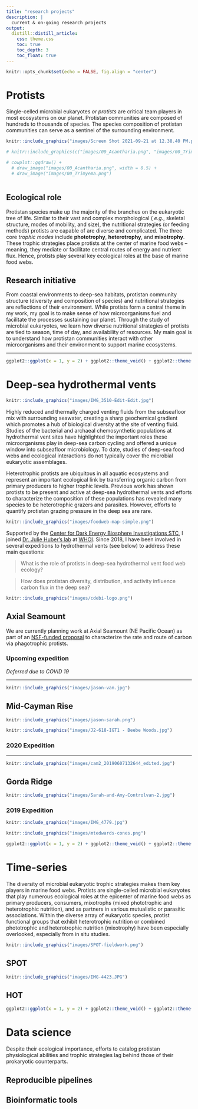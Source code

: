 ```yaml
---
title: "research projects"
description: |
  current & on-going research projects
output: 
  distill::distill_article:
    css: theme.css
    toc: true
    toc_depth: 3
    toc_float: true
---
```


```r
knitr::opts_chunk$set(echo = FALSE, fig.align = "center")
```

# Protists
Single-celled microbial eukaryotes _or protists_ are critical team players in most ecosystems on our planet. Protistan communities are composed of hundreds to thousands of species. The species composition of protistan communities can serve as a sentinel of the surrounding environment.

```r

knitr::include_graphics("images/Screen Shot 2021-09-21 at 12.38.40 PM.png")

# knitr::include_graphics(c("images/00_Acantharia.png", "images/00_Trimyema.pdng", "images/00_Ehux.png", "images/00_Pseudonana.png"))

# cowplot::ggdraw() +
  # draw_image("images/00_Acantharia.png", width = 0.5) +
  # draw_image("images/00_Trimyema.png")
  
```
## Ecological role
Protistan species make up the majority of the branches on the eukaryotic tree of life. Similar to their vast and complex morphological ( _e.g._, skeletal structure, modes of mobility, and size), the nutritional strategies (or feeding methods) protists are capable of are diverse and complicated. The three core _trophic modes_ include **phototrophy**, **heterotrophy**, and **mixotrophy**. These trophic strategies place protists at the center of marine food webs -- meaning, they mediate or facilitate central routes of energy and nutrient flux. Hence, protists play several key ecological roles at the base of marine food webs. 

## Research initiative
From coastal environments to deep-sea habitats, protistan community structure (diversity and composition of species) and nutritional strategies are reflections of their environment. While protists form a central theme in my work, my goal is to make sense of how microorganisms fuel and facilitate the processes sustaining our planet. Through the study of microbial eukaryotes, we learn how diverse nutritional strategies of protists are tied to season, time of day, and availability of resources. My main goal is to understand how protistan communities interact with other microorganisms and their environment to support marine ecosystems.

***
```r
ggplot2::ggplot(x = 1, y = 2) + ggplot2::theme_void() + ggplot2::theme(plot.background = ggplot2::element_rect(fill = "#ce536b", colour = NA))
```


# Deep-sea hydrothermal vents

```r
knitr::include_graphics("images/IMG_3510-Edit-Edit.jpg")
```

Highly reduced and thermally charged venting fluids from the subseafloor mix with surrounding seawater, creating a sharp geochemical gradient which promotes a hub of biological diversity at the site of venting fluid. Studies of the bacterial and archaeal chemosynthetic populations at hydrothermal vent sites have highlighted the important roles these microorganisms play in deep-sea carbon cycling and offered a unique window into subseafloor microbiology. To date, studies of deep-sea food webs and ecological interactions do not typically cover the microbial eukaryotic assemblages.

Heterotrophic protists are ubiquitous in all aquatic ecosystems and represent an important ecological link by transferring organic carbon from primary producers to higher trophic levels. Previous work has shown protists to be present and active at deep-sea hydrothermal vents and efforts to characterize the composition of these populations has revealed many species to be heterotrophic grazers and parasites. However, efforts to quantify protistan grazing pressure in the deep sea are rare. 

```r
knitr::include_graphics("images/foodweb-map-simple.png")
```

Supported by the [Center for Dark Energy Biosphere Investigations STC](https://www.darkenergybiosphere.org/), I joined [Dr. Julie Huber's lab](https://www2.whoi.edu/staff/jhuber/projects/) at [WHOI](https://www.whoi.edu/). Since 2018, I have been involved in several expeditions to hydrothermal vents (see below) to address these main questions:

> What is the role of protists in deep-sea hydrothermal vent food web ecology? 

> How does protistan diversity, distribution, and activity influence carbon flux in the deep sea?

```r
knitr::include_graphics("images/cdebi-logo.png")
```

## Axial Seamount
We are currently planning work at Axial Seamount (NE Pacific Ocean) as part of an [NSF-funded proposal](https://nsf.gov/awardsearch/showAward?AWD_ID=1947776&HistoricalAwards=false) to characterize the rate and route of carbon via phagotrophic protists.

### Upcoming expedition

_Deferred due to COVID 19_ 

***
```r
knitr::include_graphics("images/jason-van.jpg")
```
## Mid-Cayman Rise



```r
knitr::include_graphics("images/jason-sarah.png")
```

```r
knitr::include_graphics("images/J2-618-IGT1 - Beebe Woods.jpg")
```
### 2020 Expedition

***

```r
knitr::include_graphics("images/cam2_20190607132644_edited.jpg")
```
## Gorda Ridge



```r
knitr::include_graphics("images/Sarah-and-Amy-Controlvan-2.jpg")
```

### 2019 Expedition


```r
knitr::include_graphics("images/IMG_4779.jpg")
```

```r
knitr::include_graphics("images/mtedwards-cones.png")
```

```r
ggplot2::ggplot(x = 1, y = 2) + ggplot2::theme_void() + ggplot2::theme(plot.background = ggplot2::element_rect(fill = "#b63e36", colour = NA))
```

# Time-series

The diversity of microbial eukaryotic trophic strategies makes them key players in marine food webs. Protists are single-celled microbial eukaryotes that play numerous ecological roles at the epicenter of marine food webs as primary producers, consumers, mixotrophs (mixed phototrophic and heterotrophic nutrition), and as partners in various mutualistic or parasitic associations. Within the diverse array of eukaryotic species, protist functional groups that exhibit heterotrophic nutrition or combined phototrophic and heterotrophic nutrition (mixotrophy) have been especially overlooked, especially from in situ studies.

```r
knitr::include_graphics("images/SPOT-fieldwork.png")
```

## SPOT



```r
knitr::include_graphics("images/IMG-4423.JPG")
```

## HOT

```r
ggplot2::ggplot(x = 1, y = 2) + ggplot2::theme_void() + ggplot2::theme(plot.background = ggplot2::element_rect(fill = "#93b778", colour = NA))
```

# Data science

Despite their ecological importance, efforts to catalog protistan physiological abilities and trophic strategies lag behind those of their prokaryotic counterparts.

## Reproducible pipelines


## Bioinformatic tools
